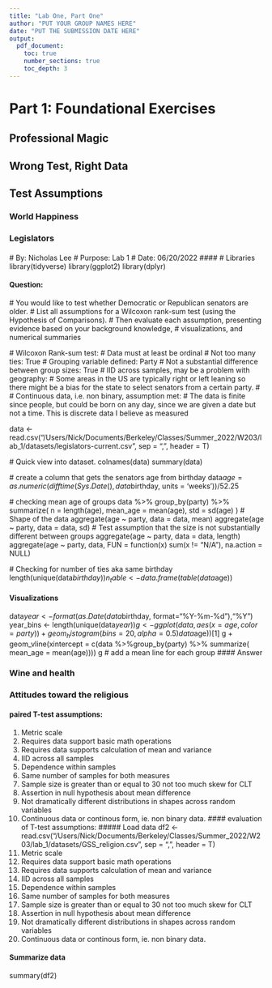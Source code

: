 ```yaml
---
title: "Lab One, Part One"
author: "PUT YOUR GROUP NAMES HERE"
date: "PUT THE SUBMISSION DATE HERE"
output:
  pdf_document:
    toc: true
    number_sections: true
    toc_depth: 3
---
```


# Part 1: Foundational Exercises
## Professional Magic

\newpage
## Wrong Test, Right Data

\newpage
## Test Assumptions
### World Happiness

### Legislators
####
  # By: Nicholas Lee
  # Purpose: Lab 1
  # Date: 06/20/2022
####
  # Libraries
library(tidyverse)
library(ggplot2)
library(dplyr)

#### Question: 
  # You would like to test whether Democratic or Republican senators are older. 
  # List all assumptions for a Wilcoxon rank-sum test (using the Hypothesis of Comparisons). 
  # Then evaluate each assumption, presenting evidence based on your background knowledge, 
  # visualizations, and numerical summaries

  # Wilcoxon Rank-sum test: 
  # Data must at least be ordinal
  # Not too many ties: True
  # Grouping variable defined: Party
  # Not a substantial difference between group sizes: True
  # IID across samples, may be a problem with geography:
    # Some areas in the US are typically right or left leaning so there might be a bias for the state to select senators from a certain party. 
    # 
  # Continuous data, i.e. non binary, assumption met: 
    # The data is finite since people, but could be born on any day, since we are given a date but not a time. This is discrete data I believe as measured

data <- read.csv("/Users/Nick/Documents/Berkeley/Classes/Summer_2022/W203/lab_1/datasets/legislators-current.csv", 
                 sep = ",", header = T)

  # Quick view into dataset.
colnames(data)
summary(data)

  # create a column that gets the senators age from birthday
data$age = as.numeric(difftime(Sys.Date(), data$birthday,  units = 'weeks'))/52.25

  # checking mean age of groups
data %>% 
  group_by(party) %>% 
  summarize(
    n = length(age),
    mean_age = mean(age),
    std = sd(age)
  )
  # Shape of the data
aggregate(age ~ party, data = data, mean)
aggregate(age ~ party, data = data, sd)
  # Test assumption that the size is not substantially different between groups
aggregate(age ~ party, data = data, length)
aggregate(age ~ party, data, FUN = function(x) sum(x != "N/A"), na.action = NULL)

  # Checking for number of ties aka same birthday
length(unique(data$birthday))
n_table <- data.frame(table(data$age))

#### Visualizations
data$year <- format(as.Date(data$birthday, format="%Y-%m-%d"),"%Y")
year_bins <- length(unique(data$year))
g <- ggplot(data, aes(x = age, color = party)) + geom_histogram(bins = 20, alpha = 0.5)
data %>% group_by(party) %>% summarize(mean(data$age))[1]
g + geom_vline(xintercept = c(data %>%group_by(party) %>% summarize( mean_age = mean(age))))
g
  # add a mean line for each group
#### Answer



### Wine and health

### Attitudes toward the religious
#### paired T-test assumptions: 
1. Metric scale
2. Requires data support basic math operations
3. Requires data supports calculation of mean and variance
4. IID across all samples
5. Dependence within samples
6. Same number of samples for both measures
7. Sample size is greater than or equal to 30 not too much skew for CLT
8. Assertion in null hypothesis about mean difference
9. Not dramatically different distributions in shapes across random variables
10. Continuous data or continous form, ie. non binary data.
#### evaluation of  T-test assumptions: 
##### Load data
df2 <- read.csv("/Users/Nick/Documents/Berkeley/Classes/Summer_2022/W203/lab_1/datasets/GSS_religion.csv", sep = ",", header = T)
1. Metric scale
2. Requires data support basic math operations
3. Requires data supports calculation of mean and variance
4. IID across all samples
5. Dependence within samples
6. Same number of samples for both measures
7. Sample size is greater than or equal to 30 not too much skew for CLT
8. Assertion in null hypothesis about mean difference
9. Not dramatically different distributions in shapes across random variables
10. Continuous data or continous form, ie. non binary data.



                 
#### Summarize data
summary(df2)



